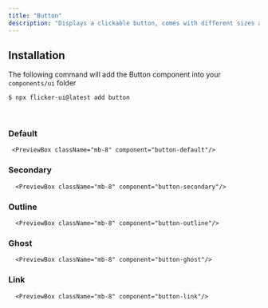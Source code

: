 ```yaml
---
title: "Button"
description: "Displays a clickable button, comes with different sizes and variants"
---
```



## Installation

The following command will add the Button component into your `components/ui` folder

```bash
$ npx flicker-ui@latest add button
```

<br />

### Default

     <PreviewBox className="mb-8" component="button-default"/>

### Secondary

      <PreviewBox className="mb-8" component="button-secondary"/>

### Outline

      <PreviewBox className="mb-8" component="button-outline"/>

### Ghost

      <PreviewBox className="mb-8" component="button-ghost"/>

### Link

      <PreviewBox className="mb-8" component="button-link"/>